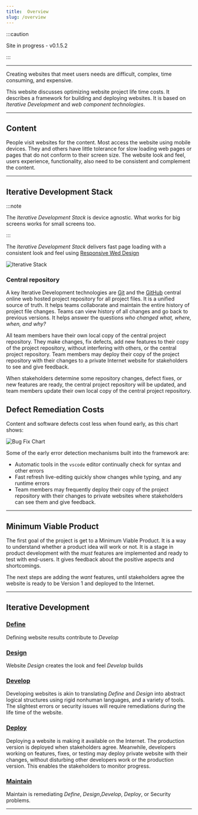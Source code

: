 ```yaml
---
title:  Overview
slug: /overview
---
```


:::caution

Site in progress - v0.1.5.2

:::

---
Creating websites that meet users needs are difficult, complex, time consuming, and expensive.


This website discusses optimizing website project life time costs.  It describes a  framework for building and deploying websites. It is based on *Iterative Development* and *web component technologies*.

---

## Content

People visit websites for the content. Most access the website using mobile devices. They and others have little tolerance for slow loading web pages or pages that do not 
conform to their screen size. The website look and feel, users experience, functionality, also need to be consistent and complement the content.

---

## Iterative Development Stack

:::note

The *Iterative Development Stack* is device agnostic. What works for  big screens works for  small screens too.

:::

The *Iterative Development Stack*  delivers fast page loading  with a consistent look and feel using [Responsive Wed Design](design/design#responsive-web-design)

![Iterative Stack](/img/IterativeDevStack.png)

### Central repository

A key Iterative Development technologies are [Git](https://git-scm.com/) and the [GitHub](https://github.com/) central online web hosted project repository for all project files. It is a unified source of truth. It helps teams collaborate and maintain the entire history of project file changes. Teams can view history of all changes and go back to previous versions. It helps answer the questions _who changed what, where, when, and why?_

All team members have their own local copy of the central project repository. They make changes, fix defects, add new features to their copy of the project repository, without interfering with others, or the central project repository. Team members may deploy their copy of the project repository with their changes to a private Internet website for stakeholders to see and give feedback.

When stakeholders determine some repository changes, defect fixes, or new features are ready, the central project repository will be updated, and team members update their own local copy of the central project repository.

<!--
Some times companies may have little interest in how their websites are constructed, as long as they have the features and functionality needed to satisfy their users. The cost of error and security remediation, may cost a magnitude or more money than creating the websites.
-->



## Defect Remediation Costs

Content and software defects cost less when found early, as this chart shows:
 
![Bug Fix Chart](/img/bugFixChart.jpg)

Some of the early error detection mechanisms built into the framework are:

- Automatic tools in the `vscode` editor  continually check for syntax and other errors 
- Fast refresh live-editing quickly show changes while typing, and any runtime errors
- Team members may frequently deploy their copy of the project repository with their changes to private websites where stakeholders can see them and give feedback.

---

## Minimum Viable Product 

 The first goal of the project is get to a Minimum Viable Product. It is a way to understand whether a product idea will work or not. It is a stage in product development with the *must* features are implemented and ready to test with end-users. It gives feedback about the positive aspects and shortcomings.
 
 The next steps are adding the *want* features, until stakeholders agree the website is ready to be Version 1 and deployed to the Internet.

---

## Iterative Development

### [Define](define/define)

Defining website results contribute to *Develop*


### [Design](design/design)

Website *Design* creates the look and feel *Develop* builds 


### [Develop](develop/develop)

Developing websites is akin to translating *Define* and *Design* into abstract logical structures using rigid nonhuman languages, and a variety of tools. The slightest errors or security issues will require remediations during the life time of the website.


### [Deploy](deploy/deploy)

Deploying a website is making it available on the Internet. The production version is deployed when stakeholders agree. Meanwhile, developers working on features, fixes, or testing may deploy private website with their changes, without disturbing other developers work or the production version. This enables the stakeholders to monitor progress.


### [Maintain](maintain/maintain)

Maintain is remediating *Define*, *Design*,*Develop*, *Deploy*, or Security problems.

---

